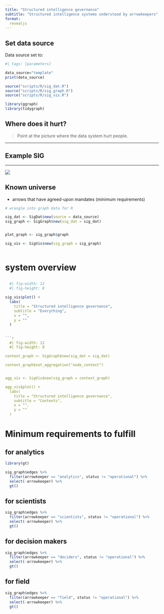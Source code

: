 ```yaml
---
title: "Structured intelligence governance"
subtitle: "Structured intelligence systems understood by arrowkeepers"
format: 
  revealjs
---
```


## Set data source

Data source set to: 

```r
#| tags: [parameters]

data_source="template"
print(data_source)

```

```r
source("scripts/R/sig_dat.R")
source("scripts/R/sig_graph.R")
source("scripts/R/sig_vis.R")

```

```r
library(ggraph)
library(tidygraph)

```

## Where does it hurt?

> Point at the picture where the data system hurt people.

---

## Example SIG

---

![](img/sis-template.png)


## Known universe

- arrows that have agreed-upon mandates (minimum requirements)


```r
# wrangle into graph data for R

sig_dat <- SigDat$new(source = data_source)
sig_graph <- SigGraph$new(sig_dat = sig_dat)


plot_graph <- sig_graph$graph

sig_vis <- SigVis$new(sig_graph = sig_graph)



```
  

# system overview
  
## {.stretch}

```r
  #| fig-width: 12
  #| fig-height: 8

sig_vis$plot() +
  labs(
    title = "Structured intelligence governance",
    subtitle = "Everything",
    x = "",
    y = ""
  )


```


## {.stretch} 

```r
```r
  #| fig-width: 12
  #| fig-height: 8

context_graph <- SigGraph$new(sig_dat = sig_dat)

context_graph$set_aggregation("node_context")


agg_vis <- SigVis$new(sig_graph = context_graph)

agg_vis$plot() +
  labs(
    title = "Structured intelligence governance",
    subtitle = "Contexts",
    x = "",
    y = ""
  )


```



# Minimum requirements to fulfill 

## for analytics

```r
library(gt)

sig_graph$edges %>%
  filter(arrowkeeper == "analytics", status != "operational") %>%
  select(-arrowkeeper) %>%
  gt()

```

## for scientists

```r

sig_graph$edges %>%
  filter(arrowkeeper == "scientists", status != "operational") %>%
  select(-arrowkeeper) %>%
  gt()

```

## for decision makers

```r

sig_graph$edges %>%
  filter(arrowkeeper == "deciders", status != "operational") %>%
  select(-arrowkeeper) %>%
  gt()

```

## for field

```r

sig_graph$edges %>%
  filter(arrowkeeper == "field", status != "operational") %>%
  select(-arrowkeeper) %>%
  gt()


```

